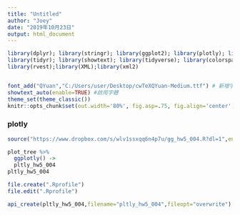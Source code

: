 ```yaml
---
title: "Untitled"
author: "Joey"
date: "2019年10月23日"
output: html_document
---
```


```r
library(dplyr); library(stringr); library(ggplot2); library(plotly); library(lubridate); library(readr); library(colorspace); library(grDevices); library(shiny); library(shinyjs); library(scales)
library(tidyr); library(showtext); library(tidyverse); library(colorspace);
library(rvest);library(XML);library(xml2)


font_add("QYuan","C:/Users/user/Desktop/cwTeXQYuan-Medium.ttf") # 新增字體
showtext_auto(enable=TRUE) #啟用字體
theme_set(theme_classic())
knitr::opts_chunk$set(out.width='80%', fig.asp=.75, fig.align='center', fig.showtext=T)
```


### plotly
```r
source("https://www.dropbox.com/s/wlv1ssxqq6n4p7u/gg_hw5_004.R?dl=1",encoding = "utf-8")
```

```r
plot_tree %>%
  ggplotly() ->
  pltly_hw5_004
pltly_hw5_004
```


```r
file.create(".Rprofile")
file.edit(".Rprofile") 
```


```r
api_create(pltly_hw5_004,filename="pltly_hw5_004",fileopt="overwrite") -> Meta_pltly_hw5_004
```

